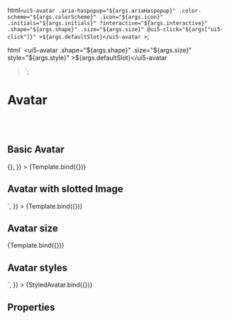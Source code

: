 
<Meta title="Components/Avatar" component="ui5-avatar" argTypes={argTypes} />

  html`
    <ui5-avatar
      .aria-haspopup="${args.ariaHaspopup}"
      .color-scheme="${args.colorScheme}"
      .icon="${args.icon}"
      .initials="${args.initials}"
      ?interactive="${args.interactive}"
      .shape="${args.shape}"
      .size="${args.size}"
      @ui5-click="${args["ui5-click"]}"
      >${args.defaultSlot}</ui5-avatar
    >
  `;

  html` <ui5-avatar
    .shape="${args.shape}"
    .size="${args.size}"
    style="${args.style}"
    >${args.defaultSlot}</ui5-avatar
  >`;

# Avatar

<Description />

<br />
<br />

## Basic Avatar

<Canvas>
  <Story
    name="Basic Avatar"
    args={{
      initials: "FJ",
      interactive: true,
      ["ui5-click"]: () => {},
    }}
  >
    {Template.bind({})}
  </Story>
</Canvas>

## Avatar with slotted Image

<Canvas>
  <Story
    name="Avatar with image"
    parameters={{
      controls: {
        include: [
          "shape",
          "size",
          "ariaHaspopup",
          "accessibleName",
          "interactive",
        ],
      },
    }}
    args={{
      defaultSlot: html`
        <img
          src="../../../assets/images/avatars/man_avatar_1.png"
          alt="Woman 1"
        />
      `,
    }}
  >
    {Template.bind({})}
  </Story>
</Canvas>

## Avatar size

<Canvas>
  <Story
    name="Avatar size"
    parameters={{
      controls: {
        include: ["icon", "size"],
      },
    }}
    args={{
      size: "L",
      icon: "home",
    }}
  >
    {Template.bind({})}
  </Story>
</Canvas>

## Avatar styles

<Canvas>
  <Story
    name="Avatar object-fit type"
    parameters={{
      controls: {
        exclude: ["defaultSlot"],
      },
    }}
    args={{
      shape: "Square",
      size: "XL",
      style:
        "width: 250px; height: 250px; border: 1px solid var(--sapField_BorderColor)",
      defaultSlot: html`
        <img
          src="../../../assets/images/avatars/Lamp_avatar_01.jpg"
          alt="Lamp"
          style="object-fit: contain"
        />
      `,
    }}
  >
    {StyledAvatar.bind({})}
  </Story>
</Canvas>

## Properties

<ArgsTable story="." />
